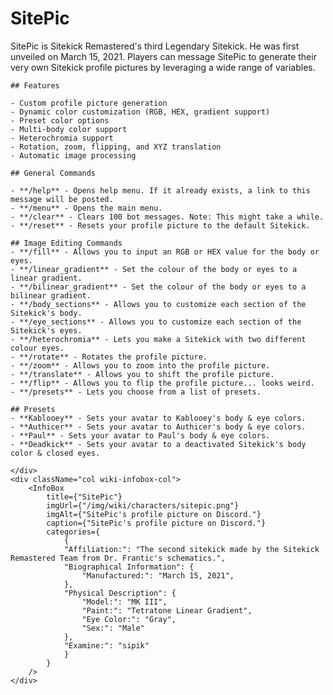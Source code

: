 
# SitePic

<div className="row wiki-parent">
    <div className="col wiki-content-col">
    SitePic is Sitekick Remastered's third Legendary Sitekick. He was first unveiled on March 15, 2021.  Players can message SitePic to generate their very own Sitekick profile pictures by leveraging a wide range of variables.

    ## Features

    - Custom profile picture generation
    - Dynamic color customization (RGB, HEX, gradient support)
    - Preset color options
    - Multi-body color support
    - Heterochromia support
    - Rotation, zoom, flipping, and XYZ translation
    - Automatic image processing

    ## General Commands

    - **/help** - Opens help menu. If it already exists, a link to this message will be posted.
    - **/menu** - Opens the main menu.
    - **/clear** - Clears 100 bot messages. Note: This might take a while.
    - **/reset** - Resets your profile picture to the default Sitekick.

    ## Image Editing Commands
    - **/fill** - Allows you to input an RGB or HEX value for the body or eyes.
    - **/linear_gradient** - Set the colour of the body or eyes to a linear gradient.
    - **/bilinear_gradient** - Set the colour of the body or eyes to a bilinear gradient.
    - **/body_sections** - Allows you to customize each section of the Sitekick's body.
    - **/eye_sections** - Allows you to customize each section of the Sitekick's eyes.
    - **/heterochromia** - Lets you make a Sitekick with two different colour eyes.
    - **/rotate** - Rotates the profile picture.
    - **/zoom** - Allows you to zoom into the profile picture.
    - **/translate** - Allows you to shift the profile picture.
    - **/flip** - Allows you to flip the profile picture... looks weird.
    - **/presets** - Lets you choose from a list of presets.

    ## Presets
    - **Kablooey** - Sets your avatar to Kablooey's body & eye colors.
    - **Authicer** - Sets your avatar to Authicer's body & eye colors.
    - **Paul** - Sets your avatar to Paul's body & eye colors.
    - **Deadkick** - Sets your avatar to a deactivated Sitekick's body color & closed eyes.

    </div>
    <div className="col wiki-infobox-col">
        <InfoBox 
            title={"SitePic"}
            imgUrl={"/img/wiki/characters/sitepic.png"}
            imgAlt={"SitePic's profile picture on Discord."}
            caption={"SitePic's profile picture on Discord."}
            categories={
                {
                "Affiliation:": "The second sitekick made by the Sitekick Remastered Team from Dr. Frantic's schematics.",
                "Biographical Information": {
                    "Manufactured:": "March 15, 2021",
                },
                "Physical Description": {
                    "Model:": "MK III",
                    "Paint:": "Tetratone Linear Gradient",
                    "Eye Color:": "Gray",
                    "Sex:": "Male"
                },
                "Examine:": "sipik"
                }
            }
        />
    </div>
</div>
